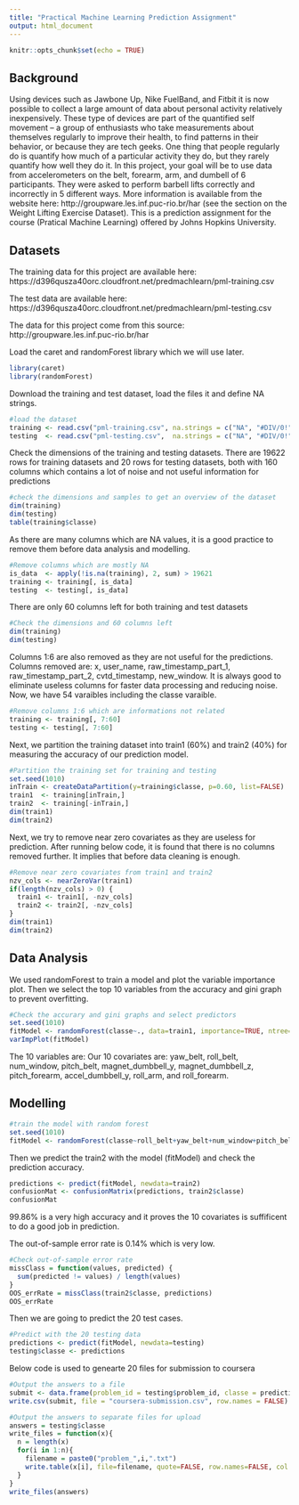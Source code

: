 ---
title: "Practical Machine Learning Prediction Assignment"
output: html_document
---

```{r setup, include=FALSE}
knitr::opts_chunk$set(echo = TRUE)
```

## Background

Using devices such as Jawbone Up, Nike FuelBand, and Fitbit it is now possible to collect a large amount of data about personal activity relatively inexpensively. These type of devices are part of the quantified self movement – a group of enthusiasts who take measurements about themselves regularly to improve their health, to find patterns in their behavior, or because they are tech geeks. One thing that people regularly do is quantify how much of a particular activity they do, but they rarely quantify how well they do it. In this project, your goal will be to use data from accelerometers on the belt, forearm, arm, and dumbell of 6 participants. They were asked to perform barbell lifts correctly and incorrectly in 5 different ways. More information is available from the website here: http://groupware.les.inf.puc-rio.br/har (see the section on the Weight Lifting Exercise Dataset).
This is a prediction assignment for the course (Pratical Machine Learning) offered by Johns Hopkins University.

## Datasets
The training data for this project are available here:
https://d396qusza40orc.cloudfront.net/predmachlearn/pml-training.csv

The test data are available here:
https://d396qusza40orc.cloudfront.net/predmachlearn/pml-testing.csv

The data for this project come from this source: http://groupware.les.inf.puc-rio.br/har

Load the caret and randomForest library which we will use later.
```{r library}
library(caret)
library(randomForest)
```

Download the training and test dataset, load the files it and define NA strings.
```{r load}
#load the dataset
training <- read.csv("pml-training.csv", na.strings = c("NA", "#DIV/0!", ""))
testing  <- read.csv("pml-testing.csv",  na.strings = c("NA", "#DIV/0!", ""))
```

Check the dimensions of the training and testing datasets. There are 19622 rows for training datasets and 20 rows for testing datasets, both with 160 columns which contains a lot of noise and not useful information for predictions
```{r check dimensions1}
#check the dimensions and samples to get an overview of the dataset
dim(training)
dim(testing)
table(training$classe)
```

As there are many columns which are NA values, it is a good practice to remove them before data analysis and modelling.
```{r remove NA}
#Remove columns which are mostly NA
is_data  <- apply(!is.na(training), 2, sum) > 19621
training <- training[, is_data]
testing  <- testing[, is_data]
```

There are only 60 columns left for both training and test datasets
```{r check dimensions2}
#Check the dimensions and 60 columns left
dim(training)
dim(testing)
```

Columns 1:6 are also removed as they are not useful for the predictions. Columns removed are: x, user_name, raw_timestamp_part_1, raw_timestamp_part_2, cvtd_timestamp, new_window. It is always good to eliminate useless columns for faster data processing and reducing noise. Now, we have 54 varaibles including the classe varaible.

```{r remove columns}
#Remove columns 1:6 which are informations not related
training <- training[, 7:60]
testing <- testing[, 7:60]
```

Next, we partition the training dataset into train1 (60%) and train2 (40%) for measuring the accuracy of our prediction model.
```{r partition}
#Partition the training set for training and testing
set.seed(1010)
inTrain <- createDataPartition(y=training$classe, p=0.60, list=FALSE)
train1  <- training[inTrain,]
train2  <- training[-inTrain,]
dim(train1)
dim(train2)
```

Next, we try to remove near zero covariates as they are useless for prediction. After running below code, it is found that there is no columns removed further. It implies that before data cleaning is enough.
```{r remove zero covariates}
#Remove near zero covariates from train1 and train2
nzv_cols <- nearZeroVar(train1)
if(length(nzv_cols) > 0) {
  train1 <- train1[, -nzv_cols]
  train2 <- train2[, -nzv_cols]
}
dim(train1)
dim(train2)
```

## Data Analysis
We used randomForest to train a model and plot the variable importance plot. Then we select the top 10 variables from the accuracy and gini graph to prevent overfitting.
```{r select predictors}
#Check the accurary and gini graphs and select predictors
set.seed(1010)
fitModel <- randomForest(classe~., data=train1, importance=TRUE, ntree=100)
varImpPlot(fitModel)
```

The 10 variables are:
Our 10 covariates are: yaw_belt, roll_belt, num_window, pitch_belt, magnet_dumbbell_y, magnet_dumbbell_z, pitch_forearm, accel_dumbbell_y, roll_arm, and roll_forearm.

## Modelling
```{r train rf}
#train the model with random forest
set.seed(1010)
fitModel <- randomForest(classe~roll_belt+yaw_belt+num_window+pitch_belt+magnet_dumbbell_y+magnet_dumbbell_z+pitch_forearm+accel_dumbbell_y+roll_arm+roll_forearm, data=train1, importance=TRUE, ntree=100)
```

Then we predict the train2 with the model (fitModel) and check the prediction accuracy.
```{r predict}
predictions <- predict(fitModel, newdata=train2)
confusionMat <- confusionMatrix(predictions, train2$classe)
confusionMat
```
99.86% is a very high accuracy and it proves the 10 covariates is suffificent to do a good job in prediction.

The out-of-sample error rate is 0.14% which is very low.
```{r check out-of-sample error}
#Check out-of-sample error rate
missClass = function(values, predicted) {
  sum(predicted != values) / length(values)
}
OOS_errRate = missClass(train2$classe, predictions)
OOS_errRate
```

Then we are going to predict the 20 test cases.
```{r predict 20 case}
#Predict with the 20 testing data
predictions <- predict(fitModel, newdata=testing)
testing$classe <- predictions
```

Below code is used to genearte 20 files for submission to coursera
```{r submit}
#Output the answers to a file
submit <- data.frame(problem_id = testing$problem_id, classe = predictions)
write.csv(submit, file = "coursera-submission.csv", row.names = FALSE)

#Output the answers to separate files for upload
answers = testing$classe
write_files = function(x){
  n = length(x)
  for(i in 1:n){
    filename = paste0("problem_",i,".txt")
    write.table(x[i], file=filename, quote=FALSE, row.names=FALSE, col.names=FALSE)
  }
}
write_files(answers)
```




